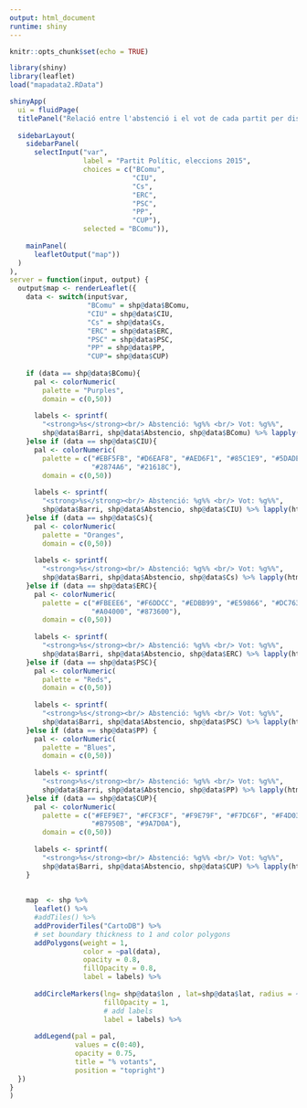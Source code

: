 ```yaml
---
output: html_document
runtime: shiny
---
```


```r
knitr::opts_chunk$set(echo = TRUE)
```

```r
library(shiny)
library(leaflet)
load("mapadata2.RData")
```

```r
shinyApp(
  ui = fluidPage(
  titlePanel("Relació entre l'abstenció i el vot de cada partit per districte"),
  
  sidebarLayout(
    sidebarPanel(
      selectInput("var", 
                  label = "Partit Polític, eleccions 2015",
                  choices = c("BComu", 
                              "CIU",
                              "Cs", 
                              "ERC",
                              "PSC",
                              "PP",
                              "CUP"),
                  selected = "BComu")),
    
    mainPanel(
      leafletOutput("map"))
  )
),
server = function(input, output) {
  output$map <- renderLeaflet({
    data <- switch(input$var, 
                   "BComu" = shp@data$BComu,
                   "CIU" = shp@data$CIU,
                   "Cs" = shp@data$Cs,
                   "ERC" = shp@data$ERC,
                   "PSC" = shp@data$PSC,
                   "PP" = shp@data$PP,
                   "CUP"= shp@data$CUP)
    
    if (data == shp@data$BComu){
      pal <- colorNumeric(
        palette = "Purples",
        domain = c(0,50))
      
      labels <- sprintf(
        "<strong>%s</strong><br/> Abstenció: %g%% <br/> Vot: %g%%",
        shp@data$Barri, shp@data$Abstencio, shp@data$BComu) %>% lapply(htmltools::HTML)
    }else if (data == shp@data$CIU){
      pal <- colorNumeric(
        palette = c("#EBF5FB", "#D6EAF8", "#AED6F1", "#85C1E9", "#5DADE2", "#3498DB", "#2E86C1",
                    "#2874A6", "#21618C"),
        domain = c(0,50))
      
      labels <- sprintf(
        "<strong>%s</strong><br/> Abstenció: %g%% <br/> Vot: %g%%",
        shp@data$Barri, shp@data$Abstencio, shp@data$CIU) %>% lapply(htmltools::HTML)
    }else if (data == shp@data$Cs){
      pal <- colorNumeric(
        palette = "Oranges",
        domain = c(0,50))
      
      labels <- sprintf(
        "<strong>%s</strong><br/> Abstenció: %g%% <br/> Vot: %g%%",
        shp@data$Barri, shp@data$Abstencio, shp@data$Cs) %>% lapply(htmltools::HTML)
    }else if (data == shp@data$ERC){
      pal <- colorNumeric(
        palette = c("#FBEEE6", "#F6DDCC", "#EDBB99", "#E59866", "#DC7633", "#D35400", "#BA4A00",
                    "#A04000", "#873600"),
        domain = c(0,50))
      
      labels <- sprintf(
        "<strong>%s</strong><br/> Abstenció: %g%% <br/> Vot: %g%%",
        shp@data$Barri, shp@data$Abstencio, shp@data$ERC) %>% lapply(htmltools::HTML)
    }else if (data == shp@data$PSC){
      pal <- colorNumeric(
        palette = "Reds",
        domain = c(0,50))
      
      labels <- sprintf(
        "<strong>%s</strong><br/> Abstenció: %g%% <br/> Vot: %g%%",
        shp@data$Barri, shp@data$Abstencio, shp@data$PSC) %>% lapply(htmltools::HTML)
    }else if (data == shp@data$PP) {
      pal <- colorNumeric(
        palette = "Blues",
        domain = c(0,50))
      
      labels <- sprintf(
        "<strong>%s</strong><br/> Abstenció: %g%% <br/> Vot: %g%%",
        shp@data$Barri, shp@data$Abstencio, shp@data$PP) %>% lapply(htmltools::HTML)
    }else if (data == shp@data$CUP){
      pal <- colorNumeric(
        palette = c("#FEF9E7", "#FCF3CF", "#F9E79F", "#F7DC6F", "#F4D03F", "#F1C40F", "#D4AC0D",
                    "#B7950B", "#9A7D0A"),
        domain = c(0,50))
      
      labels <- sprintf(
        "<strong>%s</strong><br/> Abstenció: %g%% <br/> Vot: %g%%",
        shp@data$Barri, shp@data$Abstencio, shp@data$CUP) %>% lapply(htmltools::HTML)
    }
    
    
    map  <- shp %>%
      leaflet() %>%
      #addTiles() %>%
      addProviderTiles("CartoDB") %>%
      # set boundary thickness to 1 and color polygons
      addPolygons(weight = 1,
                  color = ~pal(data),
                  opacity = 0.8,
                  fillOpacity = 0.8,
                  label = labels) %>%
      
      addCircleMarkers(lng= shp@data$lon , lat=shp@data$lat, radius = ~(shp@data$Abstencio)/5, color = "black", weight=1, fillColor ="black",
                       fillOpacity = 1,
                       # add labels
                       label = labels) %>%
      
      addLegend(pal = pal,
                values = c(0:40),
                opacity = 0.75,
                title = "% votants",
                position = "topright")
  })
}
)
```


